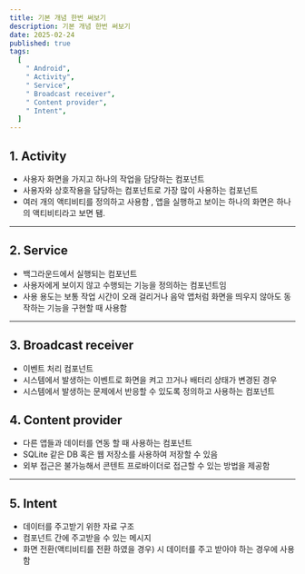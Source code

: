 ```yaml
---
title: 기본 개념 한번 써보기
description: 기본 개념 한번 써보기
date: 2025-02-24
published: true
tags:
  [
    " Android",
    " Activity",
    " Service",
    " Broadcast receiver",
    " Content provider",
    " Intent",
  ]
---
```


## 1. Activity

- 사용자 화면을 가지고 하나의 작업을 담당하는 컴포넌트
- 사용자와 상호작용을 담당하는 컴포넌트로 가장 많이 사용하는 컴포넌트
- 여러 개의 액티비티를 정의하고 사용함 , 앱을 실행하고 보이는 하나의 화면은 하나의 액티비티라고 보면 됌.

---

## 2. Service

- 백그라운드에서 실행되는 컴포넌트
- 사용자에게 보이지 않고 수행되는 기능을 정의하는 컴포넌트임
- 사용 용도는 보통 작업 시간이 오래 걸리거나 음악 앱처럼 화면을 띄우지 않아도 동작하는 기능을 구현할 때 사용함

---

## 3. Broadcast receiver

- 이벤트 처리 컴포넌트
- 시스템에서 발생하는 이벤트로 화면을 켜고 끄거나 배터리 상태가 변경된 경우
- 시스템에서 발생하는 문제에서 반응할 수 있도록 정의하고 사용하는 컴포넌트

## 4. Content provider

- 다른 앱들과 데이터를 연동 할 때 사용하는 컴포넌트
- SQLite 같은 DB 혹은 웹 저장소를 사용하여 저장할 수 있음
- 외부 접근은 불가능해서 콘텐트 프로바이더로 접근할 수 있는 방법을 제공함

---

## 5. Intent

- 데이터를 주고받기 위한 자료 구조
- 컴포넌트 간에 주고받을 수 있는 메시지
- 화면 전환(액티비티를 전환 하였을 경우) 시 데이터를 주고 받아야 하는 경우에 사용함
